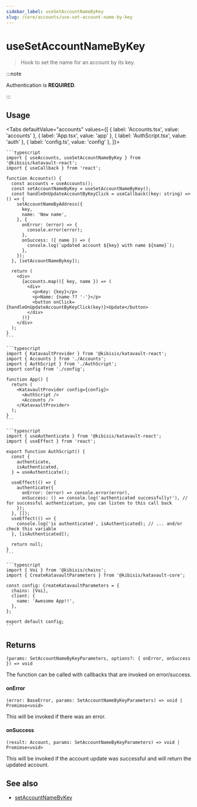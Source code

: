 ```yaml
---
sidebar_label: useSetAccountNameByKey
slug: /core/accounts/use-set-account-name-by-key
---
```



<!-- components -->

# useSetAccountNameByKey

> Hook to set the name for an account by its key.

:::note

Authentication is **REQUIRED**.

:::

<SectionBreak />

## Usage

<Tabs
  defaultValue="accounts"
  values={[
    { label: 'Accounts.tsx', value: 'accounts' },
    { label: 'App.tsx', value: 'app' },
    { label: 'AuthScript.tsx', value: 'auth' },
    { label: 'config.ts', value: 'config' },
  ]}>
  <TabItem value="accounts">

    ```typescript
    import { useAccounts, useSetAccountNameByKey } from '@kibisis/katavault-react';
    import { useCallback } from 'react';

    function Accounts() {
      const accounts = useAccounts();
      const setAccountNameByKey = useSetAccountNameByKey();
      const handleOnUpdateAccountByKeyClick = useCallback((key: string) => () => {
        setAccountNameByAddress({
          key,
          name: 'New name',
        }, {
          onError: (error) => {
            console.error(error);
          },
          onSuccess: ({ name }) => {
            console.log(`updated account ${key} with name ${name}`);
          },
        });
      }, [setAccountNameBykey]);

      return (
        <div>
          {accounts.map(({ key, name }) => (
            <div>
              <p>Key: {key}</p>
              <p>Name: {name ?? '-'}</p>
              <button onClick={handleOnUpdateAccountByKeyClick(key)}>Update</button>
            </div>
          ))}
        </div>
      );
    }
    ```

  </TabItem>
  <TabItem value="app">

    ```typescript
    import { KatavaultProvider } from '@kibisis/katavault-react';
    import { Accounts } from './Accounts';
    import { AuthScript } from './AuthScript';
    import config from './config';

    function App() {
      return (
        <KatavaultProvider config={config}>
          <AuthScript />
          <Accounts />
        </KatavaultProvider>
      );
    }
    ```

  </TabItem>
  <TabItem value="auth">

    ```typescript
    import { useAuthenticate } from '@kibisis/katavault-react';
    import { useEffect } from 'react';

    export function AuthScript() {
      const {
        authenticate,
        isAuthenticated,
      } = useAuthenticate();

      useEffect(() => {
        authenticate({
          onError: (error) => console.error(error),
          onSuccess: () => console.log('authenticated successfully!'), // for successful authentication, you can listen to this call back
        });
      }, []);
      useEffect(() => {
        console.log('is authenticated', isAuthenticated); // ... and/or check this variable
      }, [isAuthenticated]);

      return null;
    }
    ```

  </TabItem>
  <TabItem value="config">

    ```typescript
    import { Voi } from '@kibisis/chains';
    import { CreateKatavaultParameters } from '@kibisis/katavault-core';

    const config: CreateKatavaultParameters = {
      chains: [Voi],
      client: {
        name: 'Awesome App!!',
      },
    };

    export default config;
    ```

  </TabItem>
</Tabs>

<SectionBreak />

## Returns

`(params: SetAccountNameByKeyParameters, options?: { onError, onSuccess }) => void`

The function can be called with callbacks that are invoked on error/success.

#### onError

`(error: BaseError, params: SetAccountNameByKeyParameters) => void | Promimse<void>`

This will be invoked if there was an error.

#### onSuccess

`(result: Account, params: SetAccountNameByKeyParameters) => void | Promimse<void>`

This will be invoked if the account update was successful and will return the updated account.

## See also

* [setAccountNameByKey](02-core/03-accounts/04-set-account-name-by-key.mdx)
